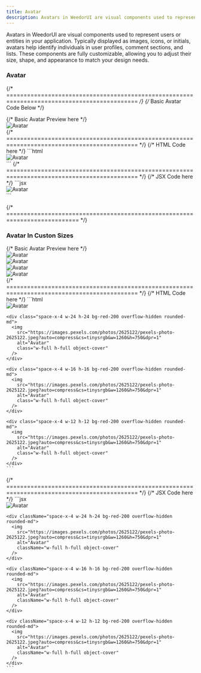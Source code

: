 ```yaml
---
title: Avatar
description: Avatars in WeedorUI are visual components used to represent users or entities in your application. Typically displayed as images, icons, or initials, avatars help identify individuals in user profiles, comment sections, and lists. These components are fully customizable, allowing you to adjust their size, shape, and appearance to match your design needs.
---
```



Avatars in WeedorUI are visual components used to represent users or entities in your application. Typically displayed as images, icons, or initials, avatars help identify individuals in user profiles, comment sections, and lists. These components are fully customizable, allowing you to adjust their size, shape, and appearance to match your design needs.

### Avatar

{/* ============================================================================================ */}
{/* Basic Avatar Code Below */}

<Tabs>
  {/* Basic Avatar Preview here */}
  <TabItem label="Preview">
    <div class="space-y-10 grid place-items-center ">
      <div class="space-x-4 w-32 h-32 bg-red-200 overflow-hidden rounded-md">
        <img
          src="https://images.pexels.com/photos/2625122/pexels-photo-2625122.jpeg?auto=compress&cs=tinysrgb&w=1260&h=750&dpr=1"
          alt="Avatar"
          class="w-full h-full object-cover"
        />
      </div>
    </div>
  </TabItem>
  {/* ============================================================================================ */}
  {/* HTML Code here */}
  <TabItem label="HTML">
    ```html
    <div class="space-x-4 w-32 h-32 bg-red-200 overflow-hidden rounded-md">
      <img
        src="https://images.pexels.com/photos/2625122/pexels-photo-2625122.jpeg?auto=compress&cs=tinysrgb&w=1260&h=750&dpr=1"
        alt="Avatar"
        class="w-full h-full object-cover"
      />
    </div>
    ```
  </TabItem>
  {/* ============================================================================================ */}
  {/* JSX Code here */}
  <TabItem label="JSX">
    ```jsx
    <div className="space-x-4 w-32 h-32 bg-red-200 overflow-hidden rounded-md">
      <img
        src="https://images.pexels.com/photos/2625122/pexels-photo-2625122.jpeg?auto=compress&cs=tinysrgb&w=1260&h=750&dpr=1"
        alt="Avatar"
        className="w-full h-full object-cover"
      />
    </div>
    ```
  </TabItem>
</Tabs>

{/* =========================================================================== */}

### Avatar In Custon Sizes

<Tabs>
  {/* Basic Avatar Preview here */}
  <TabItem label="Preview">
    <div class="space-y-10 flex items-center justify-center space-x-6 ">
      <div class="space-x-4 w-28 h-28 bg-red-200 overflow-hidden rounded-md">
        <img
          src="https://images.pexels.com/photos/2625122/pexels-photo-2625122.jpeg?auto=compress&cs=tinysrgb&w=1260&h=750&dpr=1"
          alt="Avatar"
          class="w-full h-full object-cover"
        />
      </div>
      <div class="space-x-4 w-24 h-24 bg-red-200 overflow-hidden rounded-md">
        <img
          src="https://images.pexels.com/photos/2625122/pexels-photo-2625122.jpeg?auto=compress&cs=tinysrgb&w=1260&h=750&dpr=1"
          alt="Avatar"
          class="w-full h-full object-cover"
        />
      </div>
      <div class="space-x-4 w-16 h-16 bg-red-200 overflow-hidden rounded-md">
        <img
          src="https://images.pexels.com/photos/2625122/pexels-photo-2625122.jpeg?auto=compress&cs=tinysrgb&w=1260&h=750&dpr=1"
          alt="Avatar"
          class="w-full h-full object-cover"
        />
      </div>
      <div class="space-x-4 w-12 h-12 bg-red-200 overflow-hidden rounded-md">
        <img
          src="https://images.pexels.com/photos/2625122/pexels-photo-2625122.jpeg?auto=compress&cs=tinysrgb&w=1260&h=750&dpr=1"
          alt="Avatar"
          class="w-full h-full object-cover"
        />
      </div>
    </div>
  </TabItem>
  {/* ============================================================================================ */}
  {/* HTML Code here */}
  <TabItem label="HTML">
    ```html
    <div class="space-x-4 w-28 h-28 bg-red-200 overflow-hidden rounded-md">
      <img
        src="https://images.pexels.com/photos/2625122/pexels-photo-2625122.jpeg?auto=compress&cs=tinysrgb&w=1260&h=750&dpr=1"
        alt="Avatar"
        class="w-full h-full object-cover"
      />
    </div>

    <div class="space-x-4 w-24 h-24 bg-red-200 overflow-hidden rounded-md">
      <img
        src="https://images.pexels.com/photos/2625122/pexels-photo-2625122.jpeg?auto=compress&cs=tinysrgb&w=1260&h=750&dpr=1"
        alt="Avatar"
        class="w-full h-full object-cover"
      />
    </div>

    <div class="space-x-4 w-16 h-16 bg-red-200 overflow-hidden rounded-md">
      <img
        src="https://images.pexels.com/photos/2625122/pexels-photo-2625122.jpeg?auto=compress&cs=tinysrgb&w=1260&h=750&dpr=1"
        alt="Avatar"
        class="w-full h-full object-cover"
      />
    </div>

    <div class="space-x-4 w-12 h-12 bg-red-200 overflow-hidden rounded-md">
      <img
        src="https://images.pexels.com/photos/2625122/pexels-photo-2625122.jpeg?auto=compress&cs=tinysrgb&w=1260&h=750&dpr=1"
        alt="Avatar"
        class="w-full h-full object-cover"
      />
    </div>
    ```

  </TabItem>
  {/* ============================================================================================ */}
  {/* JSX Code here */}
  <TabItem label="JSX">
    ```jsx
    <div className="space-x-4 w-28 h-28 bg-red-200 overflow-hidden rounded-md">
      <img
        src="https://images.pexels.com/photos/2625122/pexels-photo-2625122.jpeg?auto=compress&cs=tinysrgb&w=1260&h=750&dpr=1"
        alt="Avatar"
        className="w-full h-full object-cover"
      />
    </div>

    <div className="space-x-4 w-24 h-24 bg-red-200 overflow-hidden rounded-md">
      <img
        src="https://images.pexels.com/photos/2625122/pexels-photo-2625122.jpeg?auto=compress&cs=tinysrgb&w=1260&h=750&dpr=1"
        alt="Avatar"
        className="w-full h-full object-cover"
      />
    </div>

    <div className="space-x-4 w-16 h-16 bg-red-200 overflow-hidden rounded-md">
      <img
        src="https://images.pexels.com/photos/2625122/pexels-photo-2625122.jpeg?auto=compress&cs=tinysrgb&w=1260&h=750&dpr=1"
        alt="Avatar"
        className="w-full h-full object-cover"
      />
    </div>

    <div className="space-x-4 w-12 h-12 bg-red-200 overflow-hidden rounded-md">
      <img
        src="https://images.pexels.com/photos/2625122/pexels-photo-2625122.jpeg?auto=compress&cs=tinysrgb&w=1260&h=750&dpr=1"
        alt="Avatar"
        className="w-full h-full object-cover"
      />
    </div>
    ```

  </TabItem>
</Tabs>

